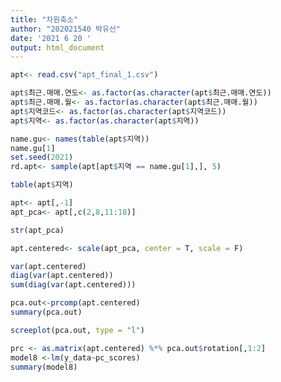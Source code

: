 ```yaml
---
title: "차원축소"
author: "202021540 박유선"
date: '2021 6 20 '
output: html_document
---
```

```r
apt<- read.csv("apt_final_1.csv")

apt$최근.매매.연도<- as.factor(as.character(apt$최근.매매.연도))
apt$최근.매매.월<- as.factor(as.character(apt$최근.매매.월))
apt$지역코드<- as.factor(as.character(apt$지역코드))
apt$지역<- as.factor(as.character(apt$지역))

name.gu<- names(table(apt$지역))
name.gu[1]
set.seed(2021)
rd.apt<- sample(apt[apt$지역 == name.gu[1],], 5)

table(apt$지역)

apt<- apt[,-1]
apt_pca<- apt[,c(2,8,11:18)]

str(apt_pca)

apt.centered<- scale(apt_pca, center = T, scale = F)

var(apt.centered)
diag(var(apt.centered))
sum(diag(var(apt.centered)))

pca.out<-prcomp(apt.centered)
summary(pca.out)

screeplot(pca.out, type = "l")
```

```r
prc <- as.matrix(apt.centered) %*% pca.out$rotation[,1:2]
model8 <-lm(y_data~pc_scores)
summary(model8)
```


